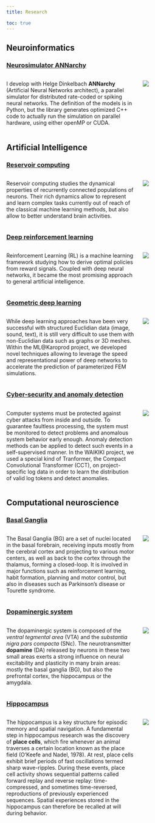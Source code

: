 ```yaml
---
title: Research

toc: true
---
```


## Neuroinformatics

### [Neurosimulator ANNarchy](research/annarchy.qmd)

::: {.columns}
::: {.column width=70%}


I develop with Helge Dinkelbach **ANNarchy** (Artificial Neural Networks architect), a parallel simulator for distributed rate-coded or spiking neural networks. The definition of the models is in Python, but the library generates optimized C++ code to actually run the simulation on parallel hardware, using either openMP or CUDA.
::: 
::: {.column width=30%}
![](img/annarchy-color.png)
:::
:::


## Artificial Intelligence

### [Reservoir computing](research/reservoircomputing.qmd)

::: {.columns}
::: {.column width=70%}


Reservoir computing studies the dynamical properties of recurrently connected populations of neurons. Their rich dynamics allow to represent and learn complex tasks currently out of reach of the classical machine learning methods, but also allow to better understand brain activities.
::: 
::: {.column width=30%}
![](img/rc.png)
:::
:::

### [Deep reinforcement learning](research/reinforcementlearning.qmd)

::: {.columns}
::: {.column width=70%}


Reinforcement Learning (RL) is a machine learning framework studying how to derive optimal policies from reward signals. Coupled with deep neural networks, it became the most promising approach to general artificial intelligence.

::: 
::: {.column width=30%}
![](img/ERM.png)
:::
:::

### [Geometric deep learning](research/geometricdeeplearning.qmd)

::: {.columns}
::: {.column width=70%}

While deep learning approaches have been very successful with structured Euclidian data (image, sound, text), it is still very difficult to use them with non-Euclidian data such as graphs or 3D meshes. Within the ML@Karoprod project, we developed novel techniques allowing to leverage the speed and representational power of deep networks to accelerate the prediction of parameterized FEM simulations.

::: 
::: {.column width=30%}
![](img/mesh-karoprod.png)
:::
:::



### [Cyber-security and anomaly detection](research/cybersecurity.qmd)

::: {.columns}
::: {.column width=70%}

Computer systems must be protected against cyber attacks from inside and outside. To guarantee faultless processing, the  system must be monitored to detect problems and anomalous system behavior early enough. Anomaly detection methods can be applied to detect such events in a self-supervised manner. In the WAIKIKI project, we used a special kind of Tranformer, the Compact Convolutional Transformer (CCT), on project-specific log data in order to learn the distribution of valid log tokens and detect anomalies.

::: 
::: {.column width=30%}
![](img/cct-base.jpg)
:::
:::


## Computational neuroscience

### [Basal Ganglia](research/basalganglia.qmd)

::: {.columns}
::: {.column width=70%}


The Basal Ganglia (BG) are a set of nuclei located in the basal forebrain, receiving inputs mostly from the cerebral cortex and projecting to various motor centers, as well as back to the cortex through the thalamus, forming a closed-loop. It is involved in major functions such as reinforcement learning, habit formation, planning and motor control, but also in diseases such as Parkinson's disease or Tourette syndrome.
::: 
::: {.column width=30%}
![](img/basalganglia.png)
:::
:::


### [Dopaminergic system](research/dopamine.qmd)

::: {.columns}
::: {.column width=70%}

The dopaminergic system is composed of the *ventral tegmental area* (VTA) and the *substantia nigra pars compacta* (SNc). The neurotransmitter **dopamine** (DA) released by neurons in these two small areas exerts a strong influence on neural excitability and plasticity in many brain areas: mostly the basal ganglia (BG), but also the prefrontal cortex, the hippocampus or the amygdala.
::: 
::: {.column width=30%}
![](img/dopamine.jpg)
:::
:::

### [Hippocampus](research/hippocampus.qmd)

::: {.columns}
::: {.column width=70%}


The hippocampus is a key structure for episodic memory and spatial navigation. A fundamental step in hippocampus research was the discovery of **place cells**, which fire whenever an animal traverses a certain location known as the place field (O'Keefe and Nadel, 1978). At rest, place cells exhibit brief periods of fast oscillations termed sharp wave-ripples. During these events, place cell activity shows sequential patterns called forward replay and reverse replay: time-compressed, and sometimes time-reversed, reproductions of previously experienced sequences. Spatial experiences stored in the hippocampus can therefore be recalled at will during behavior.
::: 
::: {.column width=30%}
![](img/hippocampus.png)
:::
:::